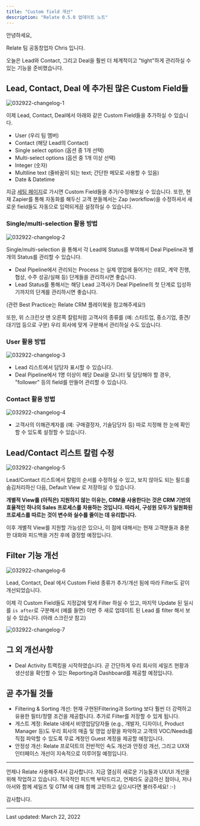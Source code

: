 ```yaml
---
title: "Custom field 개선"
description: "Relate 0.5.0 업데이트 노트"
---
```


안녕하세요,

Relate 팀 공동창업자 Chris 입니다.

오늘은 Lead와 Contact, 그리고 Deal을 훨씬 더 체계적이고 "tight"하게 관리하실 수 있는 기능을 준비했습니다.

## Lead, Contact, Deal 에 추가된 많은 Custom Field들

![032922-changelog-1](/images/changelog/032922-changelog-1.png)

이제 Lead, Contact, Deal에서 아래와 같은 Custom Field들을 추가하실 수 있습니다.

- User (우리 팀 멤버)
- Contact (해당 Lead의 Contact)
- Single select option (옵션 중 1개 선택)
- Multi-select options (옵션 중 1개 이상 선택)
- Integer (숫자)
- Multiline text (줄바꿈이 되는 text; 간단한 메모로 사용할 수 있음)
- Date & Datetime

지금 [세팅 페이지](https://app.relate.so/)로 가시면 Custom Field들을 추가/수정해보실 수 있습니다. 또한, 현재 Zapier를 통해 자동화를 해두신 고객 분들께서는 Zap (workflow)을 수정하셔서 새로운 field들도 자동으로 입력되게끔 설정하실 수 있습니다.

### Single/multi-selection 활용 방법

![032922-changelog-2](/images/changelog/032922-changelog-2.png)

Single/multi-selection 을 통해서 각 Lead에 Status를 부여해서 Deal Pipeline과 별개의 Status를 관리할 수 있습니다.

- Deal Pipeline에서 관리되는 Process 는 실제 영업에 들어가는 (데모, 계약 진행, 협상, 수주 성공/실패 등) 단계들을 관리하시면 좋습니다.
- Lead Status를 통해서는 해당 Lead 고객사가 Deal Pipeline의 첫 단계로 입성하기까지의 단계를 관리하시면 좋습니다.

(관련 Best Practice는 Relate CRM 플레이북을 참고해주세요!)

또한, 위 스크린샷 맨 오른쪽 칼럼처럼 고객사의 종류를 (예: 스타트업, 중소기업, 중견/대기업 등으로 구분) 우리 회사에 맞게 구분해서 관리하실 수도 있습니다.

### User 활용 방법

![032922-changelog-3](/images/changelog/032922-changelog-3.png)

- Lead 리스트에서 담당자 표시할 수 있습니다.
- Deal Pipeline에서 1명 이상이 해당 Deal을 모니터 및 담당해야 할 경우, "follower" 등의 field를 만들어 관리할 수 있습니다.

### Contact 활용 방법

![032922-changelog-4](/images/changelog/032922-changelog-4.png)

- 고객사의 이해관계자를 (예: 구매결정자, 기술담당자 등) 따로 지정해 한 눈에 확인할 수 있도록 설정할 수 있습니다.

## Lead/Contact 리스트 칼럼 수정

![032922-changelog-5](/images/changelog/032922-changelog-5.png)

Lead/Contact 리스트에서 칼럼의 순서를 수정하실 수 있고, 보지 않아도 되는 필드를 숨김처리하신 다음, Default View 로 저장하실 수 있습니다.

**개별적 View를 (아직은) 지원하지 않는 이유는, CRM을 사용한다는 것은 CRM 기반의 효율적인 하나의 Sales 프로세스를 차용하는 것입니다. 따라서, 구성원 모두가 일원화된 프로세스를 따르는 것이 변수와 실수를 줄이는 데 유리합니다.**

이후 개별적 View를 지원할 가능성은 있으나, 이 점에 대해서는 현재 고객분들과 충분한 대화와 피드백을 거친 후에 결정할 예정입니다.

## Filter 기능 개선

![032922-changelog-6](/images/changelog/032922-changelog-6.png)

Lead, Contact, Deal 에서 Custom Field 종류가 추가/개선 됨에 따라 Filter도 같이 개선되었습니다.

이제 각 Custom Field들도 지정값에 맞게 Filter 하실 수 있고, 마지막 Update 된 일시를 `is after`로 구분해서 (예를 들면) 이번 주 새로 업데이트 된 Lead 를 filter 해서 보실 수 있습니다. (아래 스크린샷 참고)

![032922-changelog-7](/images/changelog/032922-changelog-7.png)

## 그 외 개선사항
- Deal Activity 트랙킹을 시작하였습니다. 곧 간단하게 우리 회사의 세일즈 현황과 생산성을 확인할 수 있는 Reporting과 Dashboard를 제공할 예정입니다.

## 곧 추가될 것들
- Filtering & Sorting 개선: 현재 구현된Filtering과 Sorting 보다 훨씬 더 강력하고 유용한 필터/정렬 조건을 제공합니다. 추가로 Filter를 저장할 수 있게 됩니다.
- 게스트 계정: Relate 내에서 비영업담당자들 (e.g., 개발자, 디자이너, Product Manager 등)도 우리 회사의 매출 및 영업 상황을 파악하고 고객의 VOC/Needs를 직접 파악할 수 있도록 무료 계정인 Guest 계정을 제공할 예정입니다.
- 안정성 개선: Relate 프로덕트의 전반적인 속도 개선과 안정성 개선, 그리고 UX와 인터페이스 개선이 지속적으로 이루어질 예정입니다.

---

언제나 Relate 사용해주셔서 감사합니다. 지금 열심히 새로운 기능들과 UX/UI 개선을 위해 작업하고 있습니다. 적극적인 피드백 부탁드리고, 언제라도 궁금하신 점이나, 저나 아서와 함께 세일즈 및 GTM 에 대해 함께 고민하고 싶으시다면 불러주세요! :-)

감사합니다.

---

Last updated: March 22, 2022
